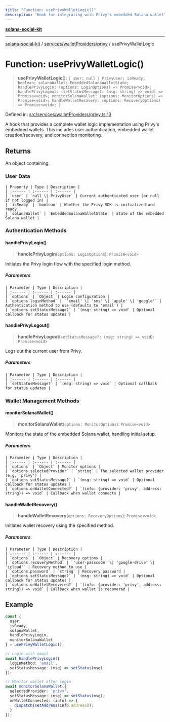 ```yaml
---
title: "Function: usePrivyWalletLogic()"
description: "Hook for integrating with Privy's embedded Solana wallet"
---
```


[**solana-social-kit**](../../../../README.mdx)

***

[solana-social-kit](../../../../README.mdx) / [services/walletProviders/privy](../README.mdx) / usePrivyWalletLogic

# Function: usePrivyWalletLogic()

> **usePrivyWalletLogic**(): `{
>   user: null | PrivyUser;
>   isReady: boolean;
>   solanaWallet: EmbeddedSolanaWalletState;
>   handlePrivyLogin: (options: LoginOptions) => Promise<void>;
>   handlePrivyLogout: (setStatusMessage?: (msg: string) => void) => Promise<void>;
>   monitorSolanaWallet: (options: MonitorOptions) => Promise<void>;
>   handleWalletRecovery: (options: RecoveryOptions) => Promise<void>;
> }`

Defined in: [src/services/walletProviders/privy.ts:13](https://github.com/SendArcade/solana-app-kit/blob/main/src/services/walletProviders/privy.ts#L13)

A hook that provides a complete wallet logic implementation using Privy's embedded wallets.
This includes user authentication, embedded wallet creation/recovery, and connection monitoring.

## Returns

An object containing:

### User Data
```
| Property | Type | Description |
| :------ | :------ | :------ |
| `user` | `null \| PrivyUser` | Current authenticated user (or null if not logged in) |
| `isReady` | `boolean` | Whether the Privy SDK is initialized and ready |
| `solanaWallet` | `EmbeddedSolanaWalletState` | State of the embedded Solana wallet |
```
### Authentication Methods

#### handlePrivyLogin()

> **handlePrivyLogin**(`options: LoginOptions`): `Promise<void>`

Initiates the Privy login flow with the specified login method.

##### Parameters
```
| Parameter | Type | Description |
| :------ | :------ | :------ |
| `options` | `Object` | Login configuration |
| `options.loginMethod` | `'email' \| 'sms' \| 'apple' \| 'google'` | Authentication method to use (defaults to 'email') |
| `options.setStatusMessage?` | `(msg: string) => void` | Optional callback for status updates |
```
#### handlePrivyLogout()

> **handlePrivyLogout**(`setStatusMessage?: (msg: string) => void`): `Promise<void>`

Logs out the current user from Privy.

##### Parameters
```
| Parameter | Type | Description |
| :------ | :------ | :------ |
| `setStatusMessage?` | `(msg: string) => void` | Optional callback for status updates |
```
### Wallet Management Methods

#### monitorSolanaWallet()

> **monitorSolanaWallet**(`options: MonitorOptions`): `Promise<void>`

Monitors the state of the embedded Solana wallet, handling initial setup.

##### Parameters
```
| Parameter | Type | Description |
| :------ | :------ | :------ |
| `options` | `Object` | Monitor options |
| `options.selectedProvider` | `string` | The selected wallet provider (e.g. 'privy') |
| `options.setStatusMessage?` | `(msg: string) => void` | Optional callback for status updates |
| `options.onWalletConnected?` | `(info: {provider: 'privy', address: string}) => void` | Callback when wallet connects |
```
#### handleWalletRecovery()

> **handleWalletRecovery**(`options: RecoveryOptions`): `Promise<void>`

Initiates wallet recovery using the specified method.

##### Parameters
```
| Parameter | Type | Description |
| :------ | :------ | :------ |
| `options` | `Object` | Recovery options |
| `options.recoveryMethod` | `'user-passcode' \| 'google-drive' \| 'icloud'` | Recovery method to use |
| `options.password` | `string` | Recovery password |
| `options.setStatusMessage?` | `(msg: string) => void` | Optional callback for status updates |
| `options.onWalletRecovered?` | `(info: {provider: 'privy', address: string}) => void` | Callback when wallet is recovered |
```
## Example

```typescript
const { 
  user, 
  isReady, 
  solanaWallet, 
  handlePrivyLogin, 
  monitorSolanaWallet 
} = usePrivyWalletLogic();

// Login with email
await handlePrivyLogin({ 
  loginMethod: 'email', 
  setStatusMessage: (msg) => setStatus(msg) 
});

// Monitor wallet after login
await monitorSolanaWallet({
  selectedProvider: 'privy',
  setStatusMessage: (msg) => setStatus(msg),
  onWalletConnected: (info) => {
    dispatch(setAddress(info.address));
  }
});
```